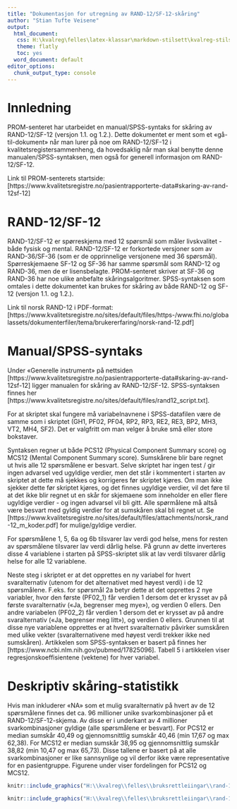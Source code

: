 ```yaml
---
title: "Dokumentasjon for utregning av RAND-12/SF-12-skåring"
author: "Stian Tufte Veisene"
output:
  html_document:
   css: H:\kvalreg\felles\latex-klassar\markdown-stilsett\kvalreg-stilsett.css
   theme: flatly
   toc: yes
  word_document: default
editor_options: 
  chunk_output_type: console
---
```


# Innledning

PROM-senteret har utarbeidet en manual/SPSS-syntaks for skåring av RAND-12/SF-12
(versjon 1.1. og 1.2.). Dette dokumentet er ment som et «gå-til-dokument» når man 
lurer på noe om RAND-12/SF-12 i kvalitetsregistersammenheng, da hovedsaklig når 
man skal benytte denne manualen/SPSS-syntaksen, men også for generell informasjon 
om RAND-12/SF-12. 

Link til PROM-senterets startside:
[https://www.kvalitetsregistre.no/pasientrapporterte-data#skaring-av-rand-12sf-12]

# RAND-12/SF-12

RAND-12/SF-12 er spørreskjema med 12 spørsmål som måler livskvalitet - både
fysisk og mental. RAND-12/SF-12 er forkortede versjoner som av RAND-36/SF-36 (som 
er de opprinnelige versjonene med 36 spørsmål). Spørreskjemaene SF-12 og 
SF-36 har samme spørsmål som RAND-12 og RAND-36, men de er lisensbelagte. 
PROM-senteret skriver at SF-36 og RAND-36 har noe ulike anbefalte 
skåringsalgoritmer. SPSS-syntaksen som omtales i dette dokumentet kan brukes for
skåring av både RAND-12 og SF-12 (versjon 1.1. og 1.2.).

Link til norsk RAND-12 i PDF-format: 
[https://www.kvalitetsregistre.no/sites/default/files/https-/www.fhi.no/globalassets/dokumenterfiler/tema/brukererfaring/norsk-rand-12.pdf]

# Manual/SPSS-syntaks

Under «Generelle instrument» på nettsiden 
[https://www.kvalitetsregistre.no/pasientrapporterte-data#skaring-av-rand-12sf-12] 
ligger manualen for skåring av RAND-12/SF-12. SPSS-syntaksen finnes her 
[https://www.kvalitetsregistre.no/sites/default/files/rand12_script.txt].

For at skriptet skal fungere må variabelnavnene i SPSS-datafilen være de samme som 
i skriptet (GH1, PF02, PF04, RP2, RP3, RE2, RE3, BP2, MH3, VT2, MH4, SF2). Det er 
valgfritt om man velger å bruke små eller store bokstaver. 

Syntaksen regner ut både PCS12 (Physical Component Summary score) og MCS12 
(Mental Component Summary score). Sumskårene blir bare regnet ut hvis alle 12 
spørsmålene er besvart. Selve skriptet har ingen test / gir ingen advarsel ved 
ugyldige verdier, men det står i kommentert i starten av skriptet at dette må 
sjekkes og korrigeres før skriptet kjøres. Om man ikke sjekker dette før skriptet 
kjøres, og det finnes ugyldige verdier, vil det føre til at det ikke blir regnet ut 
en skår for skjemaene som inneholder en eller flere ugyldige verdier - og ingen 
advarsel vil bli gitt. Alle spørmålene må altså være besvart med gyldig verdier for
at sumskåren skal bli regnet ut. Se 
[https://www.kvalitetsregistre.no/sites/default/files/attachments/norsk_rand-12_m_koder.pdf]
for mulige/gyldige verdier.

For spørsmålene 1, 5, 6a og 6b tilsvarer lav verdi god helse, mens for resten av 
spørsmålene tilsvarer lav verdi dårlig helse. På grunn av dette inverteres 
disse 4 variablene i starten på SPSS-skriptet slik at lav verdi tilsvarer dårlig 
helse for alle 12 variablene.

Neste steg i skriptet er at det opprettes en ny variabel for hvert svaralternativ 
(utenom for det alternativet med høyest verdi) i de 12 spørsmålene. F.eks. for
spørsmål 2a betyr dette at det opprettes 2 nye variabler, hvor den første (PF02_1) 
får verdien 1 dersom det er krysset av på første svaralternativ («Ja, begrenser meg 
mye»), og verdien 0 ellers. Den andre variabelen (PF02_2) får verdien 1 dersom det 
er krysset av på andre svaralternativ («Ja, begrenser meg litt»), og verdien 0 
ellers. Grunnen til at disse nye variablene opprettes er at hvert svaralternativ 
påvirker sumskåren med ulike vekter (svaralternativene med høyest verdi trekker 
ikke ned sumskåren). Artikkelen som SPSS-syntaksen er basert på finnes her 
[https://www.ncbi.nlm.nih.gov/pubmed/17825096]. Tabell 5 i artikkelen viser 
regresjonskoeffisientene (vektene) for hver variabel.

# Deskriptiv skåring-statistikk

Hvis man inkluderer «NA» som et mulig svaralternativ på hvert av de 12 spørsmålene 
finnes det ca. 96 millioner unike svarkombinasjoner på et RAND-12/SF-12-skjema. Av 
disse er i underkant av 4 millioner svarkombinasjoner gyldige (alle spørsmålene er 
besvart). For PCS12 er median sumskår 40,49 og gjennomsnittlig sumskår 40,46 (min 
17,67 og max 62,38). For MCS12 er median sumskår 38,95 og gjennomsnittlig sumskår 
38,82 (min 10,47 og max 65,73). Disse tallene er basert på at alle svarkombinasjoner 
er like sannsynlige og vil derfor ikke være representative for en pasientgruppe.
Figurene under viser fordelingen for PCS12 og MCS12.

```r
knitr::include_graphics("H:\\kvalreg\\felles\\bruksrettleiingar\\rand-12\\histogram-utregnet-pc.png")
```

```r
knitr::include_graphics("H:\\kvalreg\\felles\\bruksrettleiingar\\rand-12\\histogram-utregnet-mc.png")
```
